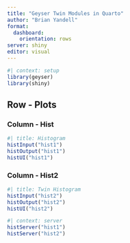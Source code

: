 ```yaml
---
title: "Geyser Twin Modules in Quarto"
author: "Brian Yandell"
format: 
  dashboard:
    orientation: rows
server: shiny
editor: visual
---
```


```r
#| context: setup
library(geyser)
library(shiny)
```

## Row - Plots

### Column - Hist

```r
#| title: Histogram
histInput("hist1")
histOutput("hist1")
histUI("hist1")
```

### Column - Hist2

```r
#| title: Twin Histogram
histInput("hist2")
histOutput("hist2")
histUI("hist2")
```

```r
#| context: server
histServer("hist1")
histServer("hist2")
```
